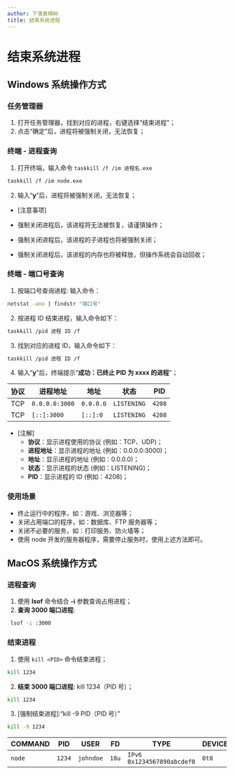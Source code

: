 ```yaml
---
author: 下落香樟树
title: 结束系统进程
---
```


# 结束系统进程

## Windows 系统操作方式

### 任务管理器

1. 打开任务管理器，找到对应的进程，右键选择“结束进程”；
2. 点击“确定”后，进程将被强制关闭，无法恢复；

### 终端 - 进程查询

1. 打开终端，输入命令 `taskkill /f /im 进程名.exe`

```bash
taskkill /f /im node.exe
```

2. 输入“**y**”后，进程将被强制关闭，无法恢复；

- [注意事项]

- 强制关闭进程后，该进程将无法被恢复，请谨慎操作；
- 强制关闭进程后，该进程的子进程也将被强制关闭；
- 强制关闭进程后，该进程的内存也将被释放，但操作系统会自动回收；

### 终端 - 端口号查询

1. 按端口号查询进程: 输入命令：

```bash
netstat -ano | findstr "端口号"
```

2. 按进程 ID 结束进程，输入命令如下：

```bash
taskkill /pid 进程 ID /f
```

3. 找到对应的进程 ID，输入命令如下：

```bash
taskkill /pid 进程 ID /f
```

4. 输入“**y**”后，终端提示“**成功：已终止 PID 为 xxxx 的进程**”；

| 协议 | 进程地址       | 地址      | 状态        | PID    |
| ---- | -------------- | --------- | ----------- | ------ |
| TCP  | `0.0.0.0:3000` | `0.0.0.0` | `LISTENING` | `4208` |
| TCP  | `[::]:3000`    | `[::]:0`  | `LISTENING` | `4208` |

- [注解]
    - **协议**：显示进程使用的协议 (例如：TCP、UDP)；
    - **进程地址**：显示进程的地址 (例如：0.0.0.0:3000)；
    - **地址**：显示进程的地址 (例如：0.0.0.0)；
    - **状态**：显示进程的状态 (例如：LISTENING)；
    - **PID**：显示进程的 ID (例如：4208)；

### 使用场景

- 终止运行中的程序，如：游戏、浏览器等；
- 关闭占用端口的程序，如：数据库、FTP 服务器等；
- 关闭不必要的服务，如：打印服务、防火墙等；
- 使用 node 开发的服务器程序，需要停止服务时，使用上述方法即可。

## MacOS 系统操作方式

### 进程查询

1. 使用 **lsof** 命令结合 **-i** 参数查询占用进程；
2. **查询 3000 端口进程**:

```bash
 lsof -i :3000
```

### 结束进程

1. 使用 `kill <PID>` 命令结束进程；

```bash
kill 1234
```

2. **结束 3000 端口进程**: kill 1234（PID 号）；

```bash
kill 1234
```

3. [强制结束进程]:“kill -9 PID（PID 号）”

```bash
kill -9 1234
```

| COMMAND | PID    | USER      | FD    | TYPE                         | DEVICE | SIZE/OFF | NODE      | NAME       |
| ------- | ------ | --------- | ----- | ---------------------------- | ------ | -------- | --------- | ---------- |
| `node`  | `1234` | `johndoe` | `18u` | `IPv6` `0x1234567890abcdef0` | `0t0`  | `TCP`    | `\*:3000` | `(LISTEN)` |
